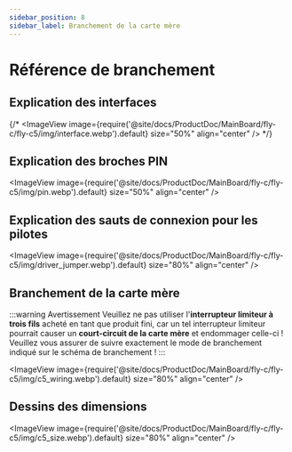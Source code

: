 ```yaml
---
sidebar_position: 8
sidebar_label: Branchement de la carte mère
---
```


# Référence de branchement

## Explication des interfaces
{/* <ImageView 
    image={require('@site/docs/ProductDoc/MainBoard/fly-c/fly-c5/img/interface.webp').default} 
    size="50%" 
    align="center" 
/> */}

## Explication des broches PIN

<ImageView 
    image={require('@site/docs/ProductDoc/MainBoard/fly-c/fly-c5/img/pin.webp').default} 
    size="50%" 
    align="center" 
/>

## Explication des sauts de connexion pour les pilotes

<ImageView 
    image={require('@site/docs/ProductDoc/MainBoard/fly-c/fly-c5/img/driver_jumper.webp').default} 
    size="80%" 
    align="center" 
/>

## Branchement de la carte mère

:::warning Avertissement
Veuillez ne pas utiliser l'**interrupteur limiteur à trois fils** acheté en tant que produit fini, car un tel interrupteur limiteur pourrait causer un **court-circuit de la carte mère** et endommager celle-ci ! Veuillez vous assurer de suivre exactement le mode de branchement indiqué sur le schéma de branchement !
:::

<ImageView 
    image={require('@site/docs/ProductDoc/MainBoard/fly-c/fly-c5/img/c5_wiring.webp').default} 
    size="80%" 
    align="center" 
/>

## Dessins des dimensions

<ImageView 
    image={require('@site/docs/ProductDoc/MainBoard/fly-c/fly-c5/img/c5_size.webp').default} 
    size="80%" 
    align="center" 
/>
